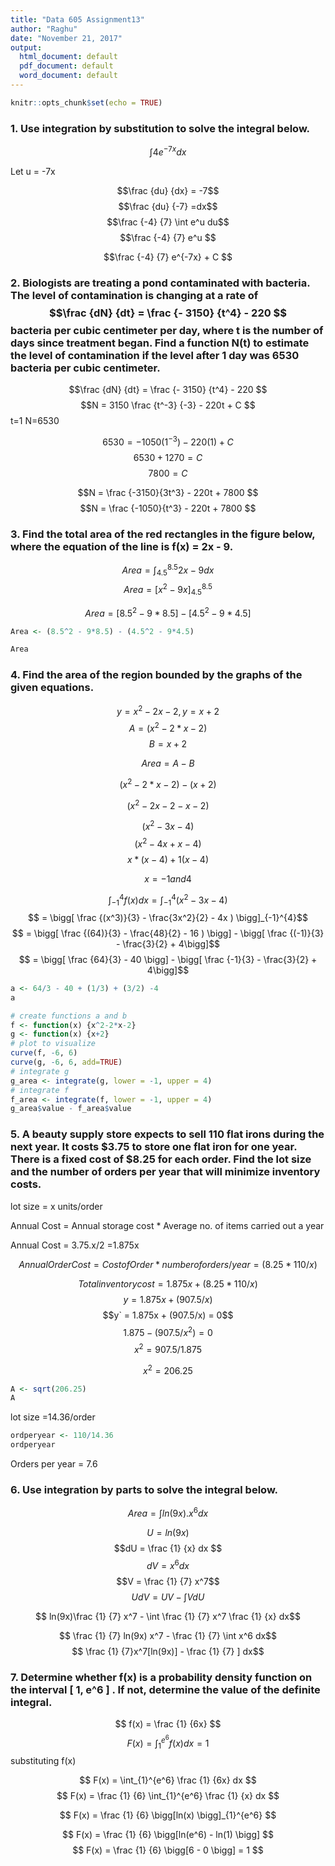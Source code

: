 ```yaml
---
title: "Data 605 Assignment13"
author: "Raghu"
date: "November 21, 2017"
output:
  html_document: default
  pdf_document: default
  word_document: default
---
```


```r
knitr::opts_chunk$set(echo = TRUE)
```

### 1. Use integration by substitution to solve the integral below.

$$\int 4e^{-7x} dx$$ 

Let u = -7x

$$\frac {du} {dx} = -7$$
$$\frac {du} {-7} =dx$$
$$\frac {-4} {7} \int e^u du$$
$$\frac {-4} {7} e^u $$

$$\frac {-4} {7} e^{-7x} + C $$

### 2. Biologists are treating a pond contaminated with bacteria. The level of contamination is changing at a rate of $$\frac {dN} {dt} =  \frac {- 3150} {t^4} - 220 $$  bacteria per cubic centimeter per day, where t is the number of days since treatment began. Find a function N(t) to estimate the level of contamination if the level after 1 day was 6530 bacteria per cubic centimeter.


$$\frac {dN} {dt} =  \frac {- 3150} {t^4} - 220 $$
$$N =  3150 \frac  {t^-3} {-3} - 220t + C $$
t=1
N=6530

$$6530 =  -1050 (1^{-3}) - 220(1) + C $$
$$6530 +  1270 = C $$
$$7800 = C $$

$$N =   \frac  {-3150}{3t^3}  - 220t + 7800 $$
$$N =   \frac  {-1050}{t^3}  - 220t + 7800 $$

### 3. Find the total area of the red rectangles in the figure below, where the equation of the line is f(x) = 2x - 9.

$$ Area = \int_{4.5}^{8.5}  2x - 9 dx$$ 
$$ Area = \bigg[x^2 - 9x \bigg] _{4.5}^{8.5} $$

$$ Area = \bigg[8.5^2 - 9 * 8.5 \bigg]  - \bigg[4.5^2 - 9 * 4.5 \bigg] $$

```r
Area <- (8.5^2 - 9*8.5) - (4.5^2 - 9*4.5)

Area

```

### 4. Find the area of the region bounded by the graphs of the given equations.
$$ y =x^2 -2x - 2, y = x + 2 $$
$$A = (x^2 - 2*x - 2 ) $$
$$B =  x + 2$$

$$Area =A-B$$

$$ (x^2 - 2*x - 2 ) - (x +2)$$

$$ (x^2 - 2x - 2  - x - 2)$$

$$ (x^2 - 3x - 4 )$$
$$ (x^2 - 4x +x - 4 )$$
$$ x*(x-4) + 1(x - 4 )$$

$$ x = -1 and 4 $$

$$ \int_{-1}^{4}f(x)dx = \int_{-1}^{4} (x^2 - 3x - 4 )$$
$$  = \bigg[ \frac {(x^3)}{3} - \frac{3x^2}{2} - 4x ) \bigg]_{-1}^{4}$$
$$  = \bigg[ \frac {(64)}{3} - \frac{48}{2} - 16 ) \bigg] - \bigg[ \frac {(-1)}{3} - \frac{3}{2} + 4\bigg]$$
$$  = \bigg[ \frac {64}{3} - 40 \bigg] - \bigg[ \frac {-1}{3} - \frac{3}{2} + 4\bigg]$$
```r
a <- 64/3 - 40 + (1/3) + (3/2) -4
a

# create functions a and b
f <- function(x) {x^2-2*x-2}
g <- function(x) {x+2}
# plot to visualize
curve(f, -6, 6)
curve(g, -6, 6, add=TRUE)
# integrate g
g_area <- integrate(g, lower = -1, upper = 4)
# integrate f
f_area <- integrate(f, lower = -1, upper = 4)
g_area$value - f_area$value

```

### 5. A beauty supply store expects to sell 110 flat irons during the next year. It costs $3.75 to store one flat iron for one year. There is a fixed cost of $8.25 for each order. Find the lot size and the number of orders per year that will minimize inventory costs.


lot size = x units/order

Annual Cost = Annual storage cost * Average no. of items carried out a year

Annual Cost = 3.75.x/2 =1.875x

$$Annual Order Cost = Cost of Order * number of orders/year  = (8.25 * 110/x)$$

$$Total inventory cost = 1.875x + (8.25 * 110/x)$$
$$y = 1.875x + (907.5/x)$$
$$y` = 1.875x + (907.5/x) = 0$$
$$ 1.875 - (907.5/x^2) = 0 $$
$$ x^2= 907.5/1.875 $$

$$ x^2= 206.25 $$


```r
A <- sqrt(206.25)
A
```
lot size =14.36/order

```r
ordperyear <- 110/14.36
ordperyear
```

Orders per year = 7.6



### 6. Use integration by parts to solve the integral below.

$$ Area = \int  ln(9x).x^6 dx$$ 

$$U = ln(9x)$$
$$dU = \frac {1} {x} dx $$
$$dV = x^6dx$$
$$V = \frac {1} {7} x^7$$
$$UdV = UV - \int VdU $$

$$ ln(9x)\frac {1} {7} x^7 -  \int \frac {1} {7} x^7 \frac {1} {x} dx$$

$$ \frac {1} {7} ln(9x) x^7 -   \frac {1} {7} \int x^6  dx$$
$$ \frac {1} {7}x^7[ln(9x)] - \frac {1} {7}    ] dx$$


### 7. Determine whether f(x) is a probability density function on the interval [ 1, e^6 ] . If not, determine the value of the definite integral.


$$ f(x) = \frac {1} {6x} $$
$$ F(x) = \int_{1}^{e^6}  f(x) dx = 1 $$
substituting f(x)

$$ F(x) = \int_{1}^{e^6}  \frac {1} {6x} dx  $$
$$ F(x) = \frac {1} {6} \int_{1}^{e^6}  \frac {1} {x} dx  $$

$$ F(x) = \frac {1} {6} \bigg[ln(x) \bigg]_{1}^{e^6} $$

$$ F(x) = \frac {1} {6} \bigg[ln(e^6) - ln(1) \bigg] $$
$$ F(x) = \frac {1} {6} \bigg[6 - 0 \bigg] = 1 $$

